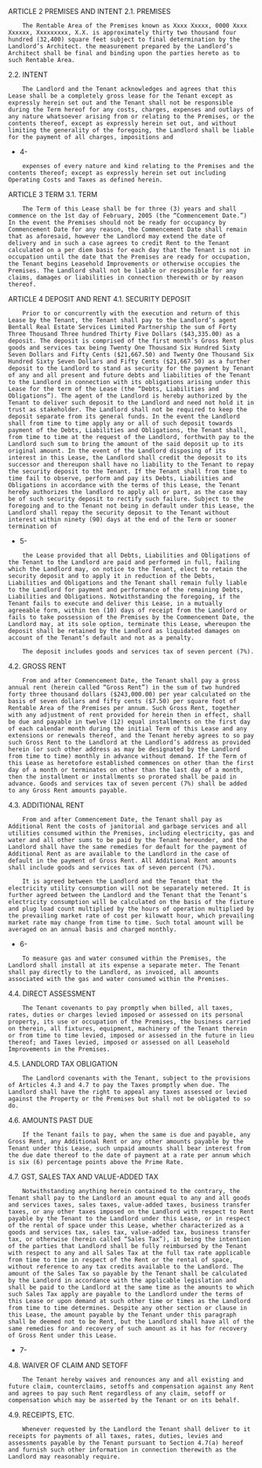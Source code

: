 ARTICLE 2
PREMISES AND INTENT
2.1.	 	PREMISES

```
 	The Rentable Area of the Premises known as Xxxx Xxxxx, 0000 Xxxx Xxxxxx, Xxxxxxxxx, X.X. is approximately thirty two thousand four hundred (32,400) square feet subject to final determination by the Landlord’s Architect. the measurement prepared by the Landlord’s Architect shall be final and binding upon the parties hereto as to such Rentable Area.

```

2.2.	 	INTENT

```
 	The Landlord and the Tenant acknowledges and agrees that this Lease shall be a completely gross lease for the Tenant except as expressly herein set out and the Tenant shall not be responsible during the Term hereof for any costs, charges, expenses and outlays of any nature whatsoever arising from or relating to the Premises, or the contents thereof, except as expressly herein set out, and without limiting the generality of the foregoing, the Landlord shall be liable for the payment of all charges, impositions and

```

- 4-

```
 	expenses of every nature and kind relating to the Premises and the contents thereof; except as expressly herein set out including Operating Costs and Taxes as defined herein.

```

ARTICLE 3
TERM
3.1.	 	TERM

```
 	The Term of this Lease shall be for three (3) years and shall commence on the 1st day of February, 2005 (the “Commencement Date.”) In the event the Premises should not be ready for occupancy by Commencement Date for any reason, the Commencement Date shall remain that as aforesaid, however the Landlord may extend the date of delivery and in such a case agrees to credit Rent to the Tenant calculated on a per diem basis for each day that the Tenant is not in occupation until the date that the Premises are ready for occupation, the Tenant begins Leasehold Improvements or otherwise occupies the Premises. The Landlord shall not be liable or responsible for any claims, damages or liabilities in connection therewith or by reason thereof.

```

ARTICLE 4
DEPOSIT AND RENT
4.1.	 	SECURITY DEPOSIT

```
 	Prior to or concurrently with the execution and return of this Lease by the Tenant, the Tenant shall pay to the Landlord’s agent Bentall Real Estate Services Limited Partnership the sum of Forty Three Thousand Three hundred Thirty Five Dollars ($43,335.00) as a deposit. The deposit is comprised of the first month’s Gross Rent plus goods and services tax being Twenty One Thousand Six Hundred Sixty Seven Dollars and Fifty Cents ($21,667.50) and Twenty One Thousand Six Hundred Sixty Seven Dollars and Fifty Cents ($21,667.50) as a further deposit to the Landlord to stand as security for the payment by Tenant of any and all present and future debts and liabilities of the Tenant to the Landlord in connection with its obligations arising under this Lease for the term of the Lease (the “Debts, Liabilities and Obligations”). The agent of the Landlord is hereby authorized by the Tenant to deliver such deposit to the Landlord and need not hold it in trust as stakeholder. The Landlord shall not be required to keep the deposit separate from its general funds. In the event the Landlord shall from time to time apply any or all of such deposit towards payment of the Debts, Liabilities and Obligations, the Tenant shall, from time to time at the request of the Landlord, forthwith pay to the Landlord such sum to bring the amount of the said deposit up to its original amount. In the event of the Landlord disposing of its interest in this Lease, the Landlord shall credit the deposit to its successor and thereupon shall have no liability to the Tenant to repay the security deposit to the Tenant. If the Tenant shall from time to time fail to observe, perform and pay its Debts, Liabilities and Obligations in accordance with the terms of this Lease, the Tenant hereby authorizes the landlord to apply all or part, as the case may be of such security deposit to rectify such failure. Subject to the foregoing and to the Tenant not being in default under this Lease, the Landlord shall repay the security deposit to the Tenant without interest within ninety (90) days at the end of the Term or sooner termination of

```

- 5-

```
 	the Lease provided that all Debts, Liabilities and Obligations of the Tenant to the Landlord are paid and performed in full, failing which the Landlord may, on notice to the Tenant, elect to retain the security deposit and to apply it in reduction of the Debts, Liabilities and Obligations and the Tenant shall remain fully liable to the Landlord for payment and performance of the remaining Debts, Liabilities and Obligations. Notwithstanding the foregoing, if the Tenant fails to execute and deliver this Lease, in a mutually agreeable form, within ten (10) days of receipt from the Landlord or fails to take possession of the Premises by the Commencement Date, the Landlord may, at its sole option, terminate this Lease, whereupon the deposit shall be retained by the Landlord as liquidated damages on account of the Tenant’s default and not as a penalty.

 	The deposit includes goods and services tax of seven percent (7%).

```

4.2.	 	GROSS RENT

```
 	From and after Commencement Date, the Tenant shall pay a gross annual rent (herein called “Gross Rent”) in the sum of two hundred forty three thousand dollars ($243,000.00) per year calculated on the basis of seven dollars and fifty cents ($7.50) per square foot of Rentable Area of the Premises per annum. Such Gross Rent, together with any adjustment of rent provided for herein then in effect, shall be due and payable in twelve (12) equal installments on the first day of each calendar month during the initial Term of this Lease and any extensions or renewals thereof, and the Tenant hereby agrees to so pay such Gross Rent to the Landlord at the Landlord’s address as provided herein (or such other address as may be designated by the Landlord from time to time) monthly in advance without demand. If the Term of this Lease as heretofore established commences on other than the first day of a month or terminates on other than the last day of a month, then the installment or installments so prorated shall be paid in advance. Goods and services tax of seven percent (7%) shall be added to any Gross Rent amounts payable.

```

4.3.	 	ADDITIONAL RENT

```
 	From and after Commencement Date, the Tenant shall pay as Additional Rent the costs of janitorial and garbage services and all utilities consumed within the Premises, including electricity, gas and water and all other sums to be paid by the Tenant hereunder, and the Landlord shall have the same remedies for default for the payment of Additional Rent as are available to the Landlord in the case of default in the payment of Gross Rent. All Additional Rent amounts shall include goods and services tax of seven percent (7%).

 	It is agreed between the Landlord and the Tenant that the electricity utility consumption will not be separately metered. It is further agreed between the Landlord and the Tenant that the Tenant’s electricity consumption will be calculated on the basis of the fixture and plug load count multiplied by the hours of operation multiplied by the prevailing market rate of cost per kilowatt hour, which prevailing market rate may change from time to time. Such total amount will be averaged on an annual basis and charged monthly.

```

- 6-

```
 	To measure gas and water consumed within the Premises, the Landlord shall install at its expense a separate meter. The Tenant shall pay directly to the Landlord, as invoiced, all amounts associated with the gas and water consumed within the Premises.

```

4.4.	 	DIRECT ASSESSMENT

```
 	The Tenant covenants to pay promptly when billed, all taxes, rates, duties or charges levied imposed or assessed on its personal property, its use or occupation of the Premises, the business carried on therein, all fixtures, equipment, machinery of the Tenant therein or from time to time levied, imposed or assessed in the future in lieu thereof; and Taxes levied, imposed or assessed on all Leasehold Improvements in the Premises.

```

4.5.	 	LANDLORD TAX OBLIGATION

```
 	The Landlord covenants with the Tenant, subject to the provisions of Articles 4.3 and 4.7 to pay the Taxes promptly when due. The Landlord shall have the right to appeal any taxes assessed or levied against the Property or the Premises but shall not be obligated to so do.

```

4.6.	 	AMOUNTS PAST DUE

```
 	If the Tenant fails to pay, when the same is due and payable, any Gross Rent, any Additional Rent or any other amounts payable by the Tenant under this Lease, such unpaid amounts shall bear interest from the due date thereof to the date of payment at a rate per annum which is six (6) percentage points above the Prime Rate.

```

4.7.	 	GST, SALES TAX AND VALUE-ADDED TAX

```
 	Notwithstanding anything herein contained to the contrary, the Tenant shall pay to the Landlord an amount equal to any and all goods and services taxes, sales taxes, value-added taxes, business transfer taxes, or any other taxes imposed on the Landlord with respect to Rent payable by the Tenant to the Landlord under this Lease, or in respect of the rental of space under this Lease, whether characterized as a goods and services tax, sales tax, value-added tax, business transfer tax, or otherwise (herein called “Sales Tax”), it being the intention of the parties that Landlord shall be fully reimbursed by the Tenant with respect to any and all Sales Tax at the full tax rate applicable from time to time in respect of the Rent or the rental of space, without reference to any tax credits available to the Landlord. The amount of the Sales Tax so payable by the Tenant shall be calculated by the Landlord in accordance with the applicable legislation and shall be paid to the Landlord at the same time as the amounts to which such Sales Tax apply are payable to the Landlord under the terms of this Lease or upon demand at such other time or times as the Landlord from time to time determines. Despite any other section or clause in this Lease, the amount payable by the Tenant under this paragraph shall be deemed not to be Rent, but the Landlord shall have all of the same remedies for and recovery of such amount as it has for recovery of Gross Rent under this Lease.

```

- 7-

4.8.	 	WAIVER OF CLAIM AND SETOFF

```
 	The Tenant hereby waives and renounces any and all existing and future claim, counterclaims, setoffs and compensation against any Rent and agrees to pay such Rent regardless of any claim, setoff or compensation which may be asserted by the Tenant or on its behalf.

```

4.9.	 	RECEIPTS, ETC.

```
 	Whenever requested by the Landlord the Tenant shall deliver to it receipts for payments of all taxes, rates, duties, levies and assessments payable by the Tenant pursuant to Section 4.7(a) hereof and furnish such other information in connection therewith as the Landlord may reasonably require.

```